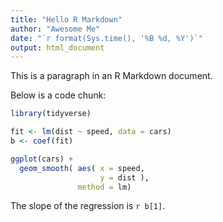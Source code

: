 ```yaml
---
title: "Hello R Markdown"
author: "Awesome Me"
date: "`r format(Sys.time(), '%B %d, %Y')`"
output: html_document
---
```


This is a paragraph in an R Markdown document.

Below is a code chunk:

```r
library(tidyverse)

fit <- lm(dist ~ speed, data = cars)
b <- coef(fit)

ggplot(cars) +
  geom_smooth( aes( x = speed, 
                    y = dist ),
               method = lm)

```

The slope of the regression is `r b[1]`.